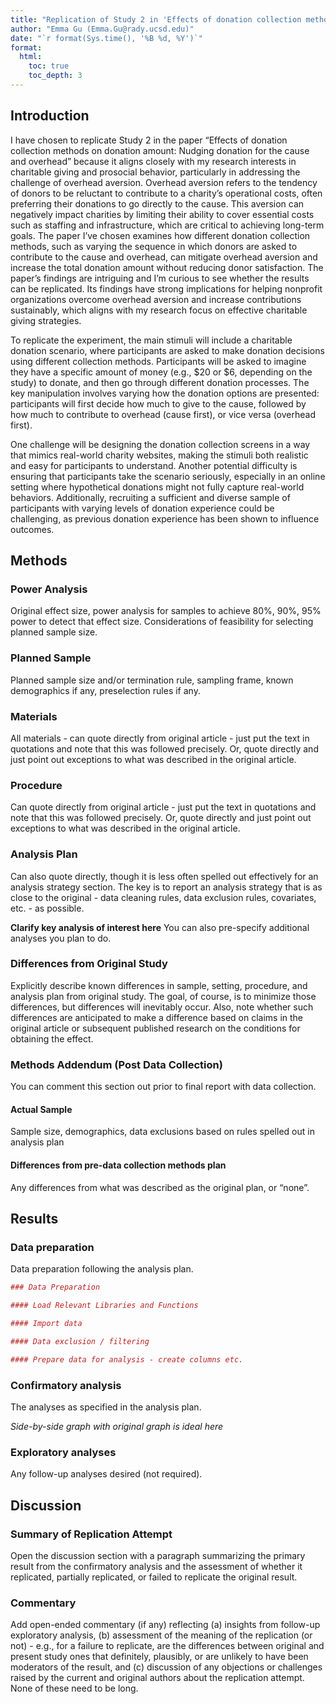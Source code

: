 ```yaml
---
title: "Replication of Study 2 in 'Effects of donation collection methods on donation amount: Nudging donation for the cause and overhead' by Suk & Mudita (2023, Psychology & Marketing)"
author: "Emma Gu (Emma.Gu@rady.ucsd.edu)"
date: "`r format(Sys.time(), '%B %d, %Y')`"
format:
  html:
    toc: true
    toc_depth: 3
---
```


<!-- Replication reports should all use this template to standardize reporting across projects.  These reports will be public supplementary materials that accompany the summary report(s) of the aggregate results. -->

## Introduction

I have chosen to replicate Study 2 in the paper "Effects of donation collection methods on donation amount: Nudging donation for the cause and overhead" because it aligns closely with my research interests in charitable giving and prosocial behavior, particularly in addressing the challenge of overhead aversion. Overhead aversion refers to the tendency of donors to be reluctant to contribute to a charity's operational costs, often preferring their donations to go directly to the cause. This aversion can negatively impact charities by limiting their ability to cover essential costs such as staffing and infrastructure, which are critical to achieving long-term goals. The paper I’ve chosen examines how different donation collection methods, such as varying the sequence in which donors are asked to contribute to the cause and overhead, can mitigate overhead aversion and increase the total donation amount without reducing donor satisfaction. The paper's findings are intriguing and I'm curious to see whether the results can be replicated. Its findings have strong implications for helping nonprofit organizations overcome overhead aversion and increase contributions sustainably, which aligns with my research focus on effective charitable giving strategies.

To replicate the experiment, the main stimuli will include a charitable donation scenario, where participants are asked to make donation decisions using different collection methods. Participants will be asked to imagine they have a specific amount of money (e.g., \$20 or \$6, depending on the study) to donate, and then go through different donation processes. The key manipulation involves varying how the donation options are presented: participants will first decide how much to give to the cause, followed by how much to contribute to overhead (cause first), or vice versa (overhead first).

One challenge will be designing the donation collection screens in a way that mimics real-world charity websites, making the stimuli both realistic and easy for participants to understand. Another potential difficulty is ensuring that participants take the scenario seriously, especially in an online setting where hypothetical donations might not fully capture real-world behaviors. Additionally, recruiting a sufficient and diverse sample of participants with varying levels of donation experience could be challenging, as previous donation experience has been shown to influence outcomes.

## Methods

### Power Analysis

Original effect size, power analysis for samples to achieve 80%, 90%, 95% power to detect that effect size. Considerations of feasibility for selecting planned sample size.

### Planned Sample

Planned sample size and/or termination rule, sampling frame, known demographics if any, preselection rules if any.

### Materials

All materials - can quote directly from original article - just put the text in quotations and note that this was followed precisely. Or, quote directly and just point out exceptions to what was described in the original article.

### Procedure

Can quote directly from original article - just put the text in quotations and note that this was followed precisely. Or, quote directly and just point out exceptions to what was described in the original article.

### Analysis Plan

Can also quote directly, though it is less often spelled out effectively for an analysis strategy section. The key is to report an analysis strategy that is as close to the original - data cleaning rules, data exclusion rules, covariates, etc. - as possible.

**Clarify key analysis of interest here** You can also pre-specify additional analyses you plan to do.

### Differences from Original Study

Explicitly describe known differences in sample, setting, procedure, and analysis plan from original study. The goal, of course, is to minimize those differences, but differences will inevitably occur. Also, note whether such differences are anticipated to make a difference based on claims in the original article or subsequent published research on the conditions for obtaining the effect.

### Methods Addendum (Post Data Collection)

You can comment this section out prior to final report with data collection.

#### Actual Sample

Sample size, demographics, data exclusions based on rules spelled out in analysis plan

#### Differences from pre-data collection methods plan

Any differences from what was described as the original plan, or “none”.

## Results

### Data preparation

Data preparation following the analysis plan.

```r
### Data Preparation

#### Load Relevant Libraries and Functions

#### Import data

#### Data exclusion / filtering

#### Prepare data for analysis - create columns etc.
```

### Confirmatory analysis

The analyses as specified in the analysis plan.

*Side-by-side graph with original graph is ideal here*

### Exploratory analyses

Any follow-up analyses desired (not required).

## Discussion

### Summary of Replication Attempt

Open the discussion section with a paragraph summarizing the primary result from the confirmatory analysis and the assessment of whether it replicated, partially replicated, or failed to replicate the original result.

### Commentary

Add open-ended commentary (if any) reflecting (a) insights from follow-up exploratory analysis, (b) assessment of the meaning of the replication (or not) - e.g., for a failure to replicate, are the differences between original and present study ones that definitely, plausibly, or are unlikely to have been moderators of the result, and (c) discussion of any objections or challenges raised by the current and original authors about the replication attempt. None of these need to be long.
